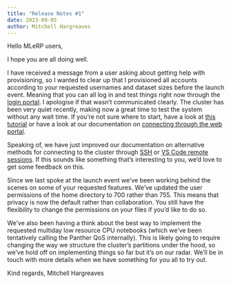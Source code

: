 ```yaml
---
title: "Release Notes #1"
date: 2023-09-05
author: Mitchell Hargreaves
---
```


Hello MLeRP users,

I hope you are all doing well. 

I have received a message from a user asking about getting help with provisioning, so I wanted to clear up that I provisioned all accounts according to your requested usernames and dataset sizes before the launch event. Meaning that you can all log in and test things right now through the [login portal](https://mlerp.cloud.edu.au/login). I apologise if that wasn't communicated clearly. The cluster has been very quiet recently, making now a great time to test the system without any wait time. If you're not sure where to start, have a look at [this tutorial](/tutorials/0_getting_started.qmd) or have a look at our documentation on [connecting through the web portal](/applications/strudel2.qmd).

Speaking of, we have just improved our documentation on alternative methods for connecting to the cluster through [SSH](/connecting/ssossh.qmd) or [VS Code remote sessions](/connecting/vscode.qmd). If this sounds like something that's interesting to you, we'd love to get some feedback on this.

Since we last spoke at the launch event we've been working behind the scenes on some of your requested features. We've updated the user permissions of the home directory to 700 rather than 755. This means that privacy is now the default rather than collaboration. You still have the flexibility to change the permissions on your files if you'd like to do so. 

We've also been having a think about the best way to implement the requested multiday low resource CPU notebooks (which we've been tentatively calling the Panther QoS internally). This is likely going to require changing the way we structure the cluster's partitions under the hood, so we've hold off on implementing things so far but it's on our radar. We'll be in touch with more details when we have something for you all to try out.

Kind regards,
Mitchell Hargreaves